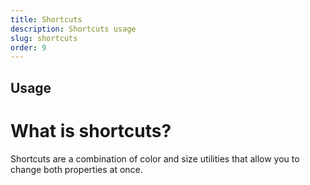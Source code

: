 ```yaml
---
title: Shortcuts
description: Shortcuts usage
slug: shortcuts
order: 9
---
```


## Usage

# What is shortcuts?

Shortcuts are a combination of color and size utilities that allow you to change both properties at once.
